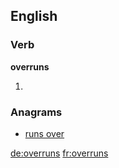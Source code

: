 ==English==

===Verb===
'''overruns'''

# {{third-person singular of|[[overrun]]}}

===Anagrams===
* [[runs over#English|runs over]]

[[de:overruns]]
[[fr:overruns]]